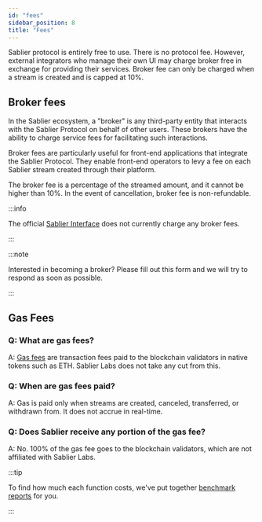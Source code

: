 ```yaml
---
id: "fees"
sidebar_position: 8
title: "Fees"
---
```



Sablier protocol is entirely free to use. There is no protocol fee. However, external integrators who manage their own
UI may charge broker free in exchange for providing their services. Broker fee can only be charged when a stream is
created and is capped at 10%.

## Broker fees

In the Sablier ecosystem, a "broker" is any third-party entity that interacts with the Sablier Protocol on behalf of
other users. These brokers have the ability to charge service fees for facilitating such interactions.

Broker fees are particularly useful for front-end applications that integrate the Sablier Protocol. They enable
front-end operators to levy a fee on each Sablier stream created through their platform.

The broker fee is a percentage of the streamed amount, and it cannot be higher than 10%. In the event of cancellation,
broker fee is non-refundable.

:::info

The official [Sablier Interface](https://app.sablier.com) does not currently charge any broker fees.

:::

:::note

Interested in becoming a broker? Please fill out this <Link href={links.forms.integrations}>form</Link> and we will try
to respond as soon as possible.

:::

## Gas Fees

### Q: What are gas fees?

A: [Gas fees](https://www.investopedia.com/terms/g/gas-ethereum.asp) are transaction fees paid to the blockchain
validators in native tokens such as ETH. Sablier Labs does not take any cut from this.

### Q: When are gas fees paid?

A: Gas is paid only when streams are created, canceled, transferred, or withdrawn from. It does not accrue in real-time.

### Q: Does Sablier receive any portion of the gas fee?

A: No. 100% of the gas fee goes to the blockchain validators, which are not affiliated with Sablier Labs.

:::tip

To find how much each function costs, we've put together [benchmark reports](/contracts/v2/gas-benchmarks) for you.

:::
